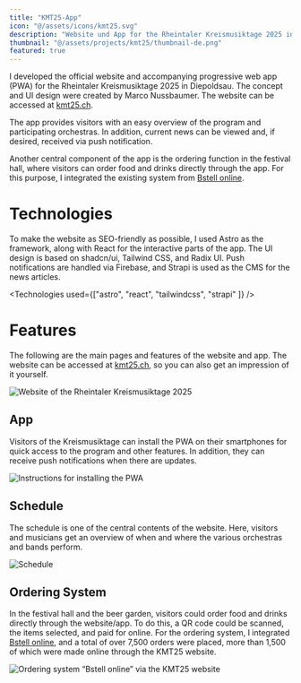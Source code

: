 ```yaml
---
title: "KMT25-App"
icon: "@/assets/icons/kmt25.svg"
description: "Website und App for the Rheintaler Kreismusiktage 2025 in Diepoldsau"
thumbnail: "@/assets/projects/kmt25/thumbnail-de.png"
featured: true
---
```


I developed the official website and accompanying progressive web app (PWA) for the Rheintaler Kreismusiktage 2025 in Diepoldsau. The concept and UI design were created by Marco Nussbaumer. The website can be accessed at [kmt25.ch](https://kmt25.ch).

The app provides visitors with an easy overview of the program and participating orchestras. In addition, current news can be viewed and, if desired, received via push notification.

Another central component of the app is the ordering function in the festival hall, where visitors can order food and drinks directly through the app. For this purpose, I integrated the existing system from [Bstell online](https://info.bstell.online).

# Technologies

To make the website as SEO-friendly as possible, I used Astro as the framework, along with React for the interactive parts of the app. The UI design is based on shadcn/ui, Tailwind CSS, and Radix UI. Push notifications are handled via Firebase, and Strapi is used as the CMS for the news articles.

<Technologies used={["astro", "react", "tailwindcss", "strapi" ]} />

# Features

The following are the main pages and features of the website and app. The website can be accessed at [kmt25.ch](https://kmt25.ch), so you can also get an impression of it yourself.

![Website of the Rheintaler Kreismusiktage 2025](@/assets/projects/kmt25/kmt-home.png)

## App

Visitors of the Kreismusiktage can install the PWA on their smartphones for quick access to the program and other features. In addition, they can receive push notifications when there are updates.

![Instructions for installing the PWA](@/assets/projects/kmt25/kmt-app.png)

## Schedule

The schedule is one of the central contents of the website. Here, visitors and musicians get an overview of when and where the various orchestras and bands perform.

![Schedule](@/assets/projects/kmt25/kmt-wettspiel.png)

## Ordering System

In the festival hall and the beer garden, visitors could order food and drinks directly through the website/app. To do this, a QR code could be scanned, the items selected, and paid for online. For the ordering system, I integrated [Bstell online](https://info.bstell.online), and a total of over 7,500 orders were placed, more than 1,500 of which were made online through the KMT25 website.

![Ordering system “Bstell online” via the KMT25 website](@/assets/projects/kmt25/kmt-bstell.png)
